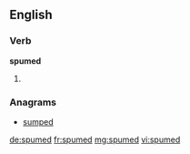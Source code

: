 ==English==

===Verb===
'''spumed'''

# {{past of|spume}}

===Anagrams===
* [[sumped#English|sumped]]

[[de:spumed]]
[[fr:spumed]]
[[mg:spumed]]
[[vi:spumed]]
